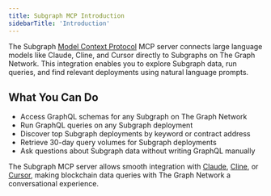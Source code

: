 ```yaml
---
title: Subgraph MCP Introduction
sidebarTitle: 'Introduction'
---
```


The Subgraph [Model Context Protocol](https://modelcontextprotocol.io/introduction) MCP server connects large language models like Claude, Cline, and Cursor directly to Subgraphs on The Graph Network. This integration enables you to explore Subgraph data, run queries, and find relevant deployments using natural language prompts.

## What You Can Do

- Access GraphQL schemas for any Subgraph on The Graph Network
- Run GraphQL queries on any Subgraph deployment
- Discover top Subgraph deployments by keyword or contract address
- Retrieve 30-day query volumes for Subgraph deployments
- Ask questions about Subgraph data without writing GraphQL manually

The Subgraph MCP server allows smooth integration with [Claude](/ai-suite/subgraph-mcp/claude/), [Cline](/ai-suite/subgraph-mcp/cline/), or [Cursor](/ai-suite/subgraph-mcp/cursor/), making blockchain data queries with The Graph Network a conversational experience.
